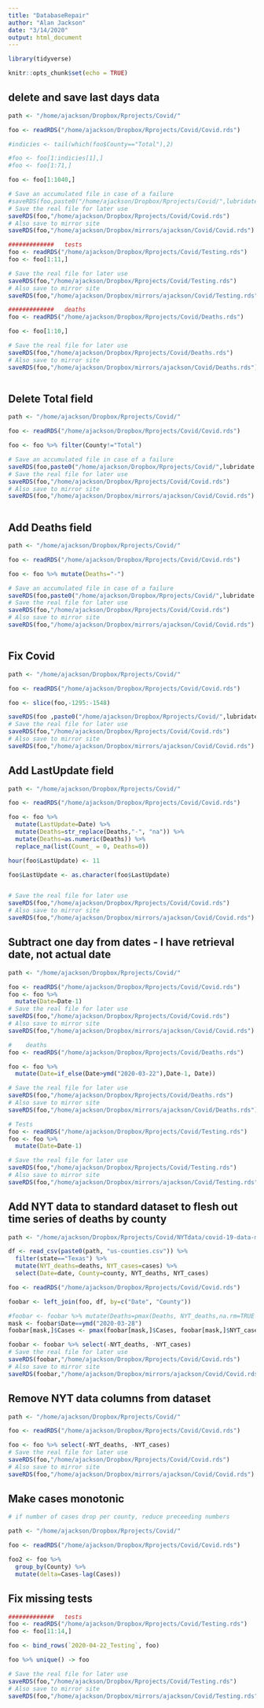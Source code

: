 ```yaml
---
title: "DatabaseRepair"
author: "Alan Jackson"
date: "3/14/2020"
output: html_document
---
```


```r
library(tidyverse)

knitr::opts_chunk$set(echo = TRUE)
```

##  delete and save last days data


```r

path <- "/home/ajackson/Dropbox/Rprojects/Covid/"

foo <- readRDS("/home/ajackson/Dropbox/Rprojects/Covid/Covid.rds")

#indicies <- tail(which(foo$County=="Total"),2)

#foo <- foo[1:indicies[1],]
#foo <- foo[1:71,]

foo <- foo[1:1040,]

# Save an accumulated file in case of a failure
#saveRDS(foo,paste0("/home/ajackson/Dropbox/Rprojects/Covid/",lubridate::today(),"_Covid.rds"))
# Save the real file for later use
saveRDS(foo,"/home/ajackson/Dropbox/Rprojects/Covid/Covid.rds")
# Also save to mirror site
saveRDS(foo,"/home/ajackson/Dropbox/mirrors/ajackson/Covid/Covid.rds")

#############   tests
foo <- readRDS("/home/ajackson/Dropbox/Rprojects/Covid/Testing.rds")
foo <- foo[1:11,]

# Save the real file for later use
saveRDS(foo,"/home/ajackson/Dropbox/Rprojects/Covid/Testing.rds")
# Also save to mirror site
saveRDS(foo,"/home/ajackson/Dropbox/mirrors/ajackson/Covid/Testing.rds")

#############   deaths
foo <- readRDS("/home/ajackson/Dropbox/Rprojects/Covid/Deaths.rds")

foo <- foo[1:10,]

# Save the real file for later use
saveRDS(foo,"/home/ajackson/Dropbox/Rprojects/Covid/Deaths.rds")
# Also save to mirror site
saveRDS(foo,"/home/ajackson/Dropbox/mirrors/ajackson/Covid/Deaths.rds")



```

##  Delete Total field

```r

path <- "/home/ajackson/Dropbox/Rprojects/Covid/"

foo <- readRDS("/home/ajackson/Dropbox/Rprojects/Covid/Covid.rds")

foo <- foo %>% filter(County!="Total")

# Save an accumulated file in case of a failure
saveRDS(foo,paste0("/home/ajackson/Dropbox/Rprojects/Covid/",lubridate::today(),"_Covid.rds"))
# Save the real file for later use
saveRDS(foo,"/home/ajackson/Dropbox/Rprojects/Covid/Covid.rds")
# Also save to mirror site
saveRDS(foo,"/home/ajackson/Dropbox/mirrors/ajackson/Covid/Covid.rds")



```

##  Add Deaths field

```r

path <- "/home/ajackson/Dropbox/Rprojects/Covid/"

foo <- readRDS("/home/ajackson/Dropbox/Rprojects/Covid/Covid.rds")

foo <- foo %>% mutate(Deaths="-")

# Save an accumulated file in case of a failure
saveRDS(foo,paste0("/home/ajackson/Dropbox/Rprojects/Covid/",lubridate::today(),"_Covid.rds"))
# Save the real file for later use
saveRDS(foo,"/home/ajackson/Dropbox/Rprojects/Covid/Covid.rds")
# Also save to mirror site
saveRDS(foo,"/home/ajackson/Dropbox/mirrors/ajackson/Covid/Covid.rds")



```

##  Fix Covid

```r

path <- "/home/ajackson/Dropbox/Rprojects/Covid/"

foo <- readRDS("/home/ajackson/Dropbox/Rprojects/Covid/Covid.rds")

foo <- slice(foo,-1295:-1548)

saveRDS(foo ,paste0("/home/ajackson/Dropbox/Rprojects/Covid/",lubridate::today(),"_deaths.rds"))
# Save the real file for later use
saveRDS(foo,"/home/ajackson/Dropbox/Rprojects/Covid/Covid.rds")
# Also save to mirror site
saveRDS(foo,"/home/ajackson/Dropbox/mirrors/ajackson/Covid/Covid.rds")
```

##  Add LastUpdate field

```r

path <- "/home/ajackson/Dropbox/Rprojects/Covid/"

foo <- readRDS("/home/ajackson/Dropbox/Rprojects/Covid/Covid.rds")

foo <- foo %>% 
  mutate(LastUpdate=Date) %>% 
  mutate(Deaths=str_replace(Deaths,"-", "na")) %>% 
  mutate(Deaths=as.numeric(Deaths)) %>% 
  replace_na(list(Count_ = 0, Deaths=0))

hour(foo$LastUpdate) <- 11

foo$LastUpdate <- as.character(foo$LastUpdate)


# Save the real file for later use
saveRDS(foo,"/home/ajackson/Dropbox/Rprojects/Covid/Covid.rds")
# Also save to mirror site
saveRDS(foo,"/home/ajackson/Dropbox/mirrors/ajackson/Covid/Covid.rds")
```

## Subtract one day from dates - I have retrieval date, not actual date

```r

path <- "/home/ajackson/Dropbox/Rprojects/Covid/"

foo <- readRDS("/home/ajackson/Dropbox/Rprojects/Covid/Covid.rds")
foo <- foo %>% 
  mutate(Date=Date-1)
# Save the real file for later use
saveRDS(foo,"/home/ajackson/Dropbox/Rprojects/Covid/Covid.rds")
# Also save to mirror site
saveRDS(foo,"/home/ajackson/Dropbox/mirrors/ajackson/Covid/Covid.rds")

#    deaths
foo <- readRDS("/home/ajackson/Dropbox/Rprojects/Covid/Deaths.rds")

foo <- foo %>% 
  mutate(Date=if_else(Date>ymd("2020-03-22"),Date-1, Date))

# Save the real file for later use
saveRDS(foo,"/home/ajackson/Dropbox/Rprojects/Covid/Deaths.rds")
# Also save to mirror site
saveRDS(foo,"/home/ajackson/Dropbox/mirrors/ajackson/Covid/Deaths.rds")

# Tests
foo <- readRDS("/home/ajackson/Dropbox/Rprojects/Covid/Testing.rds")
foo <- foo %>% 
  mutate(Date=Date-1)

# Save the real file for later use
saveRDS(foo,"/home/ajackson/Dropbox/Rprojects/Covid/Testing.rds")
# Also save to mirror site
saveRDS(foo,"/home/ajackson/Dropbox/mirrors/ajackson/Covid/Testing.rds")

```


## Add NYT data to standard dataset to flesh out time series of deaths by county

```r

path <- "/home/ajackson/Dropbox/Rprojects/Covid/NYTdata/covid-19-data-master/"

df <- read_csv(paste0(path, "us-counties.csv")) %>% 
  filter(state=="Texas") %>% 
  mutate(NYT_deaths=deaths, NYT_cases=cases) %>% 
  select(Date=date, County=county, NYT_deaths, NYT_cases)

foo <- readRDS("/home/ajackson/Dropbox/Rprojects/Covid/Covid.rds")

foobar <- left_join(foo, df, by=c("Date", "County"))

#foobar <- foobar %>% mutate(Deaths=pmax(Deaths, NYT_deaths,na.rm=TRUE ))
mask <- foobar$Date==ymd("2020-03-28")
foobar[mask,]$Cases <- pmax(foobar[mask,]$Cases, foobar[mask,]$NYT_cases)

foobar <- foobar %>% select(-NYT_deaths, -NYT_cases)
# Save the real file for later use
saveRDS(foobar,"/home/ajackson/Dropbox/Rprojects/Covid/Covid.rds")
# Also save to mirror site
saveRDS(foobar,"/home/ajackson/Dropbox/mirrors/ajackson/Covid/Covid.rds")
```

## Remove NYT data columns from dataset

```r

path <- "/home/ajackson/Dropbox/Rprojects/Covid/"

foo <- readRDS("/home/ajackson/Dropbox/Rprojects/Covid/Covid.rds")

foo <- foo %>% select(-NYT_deaths, -NYT_cases)
# Save the real file for later use
saveRDS(foo,"/home/ajackson/Dropbox/Rprojects/Covid/Covid.rds")
# Also save to mirror site
saveRDS(foo,"/home/ajackson/Dropbox/mirrors/ajackson/Covid/Covid.rds")
```

## Make cases monotonic

```r

# if number of cases drop per county, reduce preceeding numbers

path <- "/home/ajackson/Dropbox/Rprojects/Covid/"

foo <- readRDS("/home/ajackson/Dropbox/Rprojects/Covid/Covid.rds")

foo2 <- foo %>% 
  group_by(County) %>% 
  mutate(delta=Cases-lag(Cases))


```

## Fix missing tests

```r
#############   tests
foo <- readRDS("/home/ajackson/Dropbox/Rprojects/Covid/Testing.rds")
foo <- foo[11:14,]

foo <- bind_rows(`2020-04-22_Testing`, foo)

foo %>% unique() -> foo

# Save the real file for later use
saveRDS(foo,"/home/ajackson/Dropbox/Rprojects/Covid/Testing.rds")
# Also save to mirror site
saveRDS(foo,"/home/ajackson/Dropbox/mirrors/ajackson/Covid/Testing.rds")

```








